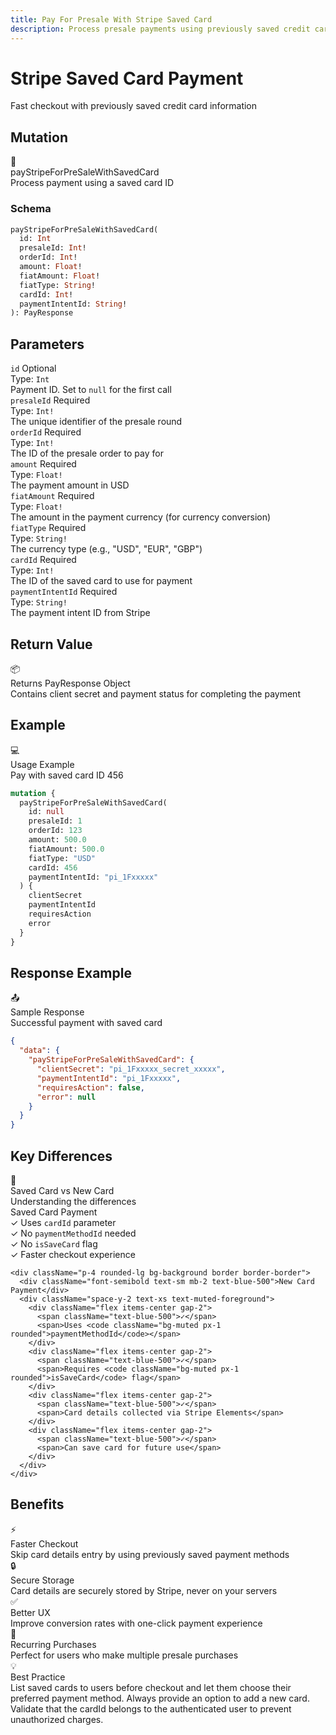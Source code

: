 ```yaml
---
title: Pay For Presale With Stripe Saved Card
description: Process presale payments using previously saved credit card information
---
```



<div className="relative overflow-hidden rounded-2xl bg-gradient-to-br from-cyan-500 via-sky-600 to-blue-700 p-8 mb-8">
  <div className="relative z-10">
    <h1 className="text-4xl md:text-5xl font-bold mb-4 text-white">
      Stripe Saved Card Payment
    </h1>
    <p className="text-xl text-white/90 mb-6">
      Fast checkout with previously saved credit card information
    </p>
  </div>
  <div className="absolute top-0 right-0 w-96 h-96 bg-white/10 rounded-full blur-3xl"></div>
  <div className="absolute bottom-0 left-0 w-96 h-96 bg-white/5 rounded-full blur-3xl"></div>
</div>

## Mutation

<div className="rounded-xl border border-blue-500/30 bg-gradient-to-br from-blue-500/10 to-blue-500/5 p-6 my-6">
  <div className="flex items-center gap-3 mb-4">
    <span className="text-2xl">💾</span>
    <div>
      <div className="font-bold text-lg">payStripeForPreSaleWithSavedCard</div>
      <div className="text-sm text-muted-foreground">Process payment using a saved card ID</div>
    </div>
  </div>

  ### Schema

  ```graphql
  payStripeForPreSaleWithSavedCard(
    id: Int
    presaleId: Int!
    orderId: Int!
    amount: Float!
    fiatAmount: Float!
    fiatType: String!
    cardId: Int!
    paymentIntentId: String!
  ): PayResponse
  ```
</div>

## Parameters

<div className="space-y-4 my-6">
  <div className="p-5 rounded-lg border border-border bg-muted/30">
    <div className="flex items-center gap-2 mb-2">
      <code className="bg-blue-500/20 text-blue-500 px-2 py-0.5 rounded font-mono text-sm">id</code>
      <span className="text-xs bg-muted text-muted-foreground px-2 py-0.5 rounded font-semibold">Optional</span>
    </div>
    <div className="text-sm">
      <div className="font-semibold mb-1">Type: <code className="bg-muted px-1 rounded">Int</code></div>
      <div className="text-muted-foreground">Payment ID. Set to <code className="bg-muted px-1 rounded">null</code> for the first call</div>
    </div>
  </div>

  <div className="p-5 rounded-lg border border-border bg-muted/30">
    <div className="flex items-center gap-2 mb-2">
      <code className="bg-blue-500/20 text-blue-500 px-2 py-0.5 rounded font-mono text-sm">presaleId</code>
      <span className="text-xs bg-red-500/20 text-red-500 px-2 py-0.5 rounded font-semibold">Required</span>
    </div>
    <div className="text-sm">
      <div className="font-semibold mb-1">Type: <code className="bg-muted px-1 rounded">Int!</code></div>
      <div className="text-muted-foreground">The unique identifier of the presale round</div>
    </div>
  </div>

  <div className="p-5 rounded-lg border border-border bg-muted/30">
    <div className="flex items-center gap-2 mb-2">
      <code className="bg-blue-500/20 text-blue-500 px-2 py-0.5 rounded font-mono text-sm">orderId</code>
      <span className="text-xs bg-red-500/20 text-red-500 px-2 py-0.5 rounded font-semibold">Required</span>
    </div>
    <div className="text-sm">
      <div className="font-semibold mb-1">Type: <code className="bg-muted px-1 rounded">Int!</code></div>
      <div className="text-muted-foreground">The ID of the presale order to pay for</div>
    </div>
  </div>

  <div className="p-5 rounded-lg border border-border bg-muted/30">
    <div className="flex items-center gap-2 mb-2">
      <code className="bg-blue-500/20 text-blue-500 px-2 py-0.5 rounded font-mono text-sm">amount</code>
      <span className="text-xs bg-red-500/20 text-red-500 px-2 py-0.5 rounded font-semibold">Required</span>
    </div>
    <div className="text-sm">
      <div className="font-semibold mb-1">Type: <code className="bg-muted px-1 rounded">Float!</code></div>
      <div className="text-muted-foreground">The payment amount in USD</div>
    </div>
  </div>

  <div className="p-5 rounded-lg border border-border bg-muted/30">
    <div className="flex items-center gap-2 mb-2">
      <code className="bg-blue-500/20 text-blue-500 px-2 py-0.5 rounded font-mono text-sm">fiatAmount</code>
      <span className="text-xs bg-red-500/20 text-red-500 px-2 py-0.5 rounded font-semibold">Required</span>
    </div>
    <div className="text-sm">
      <div className="font-semibold mb-1">Type: <code className="bg-muted px-1 rounded">Float!</code></div>
      <div className="text-muted-foreground">The amount in the payment currency (for currency conversion)</div>
    </div>
  </div>

  <div className="p-5 rounded-lg border border-border bg-muted/30">
    <div className="flex items-center gap-2 mb-2">
      <code className="bg-blue-500/20 text-blue-500 px-2 py-0.5 rounded font-mono text-sm">fiatType</code>
      <span className="text-xs bg-red-500/20 text-red-500 px-2 py-0.5 rounded font-semibold">Required</span>
    </div>
    <div className="text-sm">
      <div className="font-semibold mb-1">Type: <code className="bg-muted px-1 rounded">String!</code></div>
      <div className="text-muted-foreground">The currency type (e.g., "USD", "EUR", "GBP")</div>
    </div>
  </div>

  <div className="p-5 rounded-lg border border-border bg-muted/30">
    <div className="flex items-center gap-2 mb-2">
      <code className="bg-blue-500/20 text-blue-500 px-2 py-0.5 rounded font-mono text-sm">cardId</code>
      <span className="text-xs bg-red-500/20 text-red-500 px-2 py-0.5 rounded font-semibold">Required</span>
    </div>
    <div className="text-sm">
      <div className="font-semibold mb-1">Type: <code className="bg-muted px-1 rounded">Int!</code></div>
      <div className="text-muted-foreground">The ID of the saved card to use for payment</div>
    </div>
  </div>

  <div className="p-5 rounded-lg border border-border bg-muted/30">
    <div className="flex items-center gap-2 mb-2">
      <code className="bg-blue-500/20 text-blue-500 px-2 py-0.5 rounded font-mono text-sm">paymentIntentId</code>
      <span className="text-xs bg-red-500/20 text-red-500 px-2 py-0.5 rounded font-semibold">Required</span>
    </div>
    <div className="text-sm">
      <div className="font-semibold mb-1">Type: <code className="bg-muted px-1 rounded">String!</code></div>
      <div className="text-muted-foreground">The payment intent ID from Stripe</div>
    </div>
  </div>
</div>

## Return Value

<div className="p-5 rounded-lg border border-green-500/30 bg-green-500/10 my-6">
  <div className="flex items-center gap-2 mb-2">
    <span className="text-lg">📦</span>
    <div className="font-bold">Returns PayResponse Object</div>
  </div>
  <div className="text-sm text-muted-foreground">
    Contains client secret and payment status for completing the payment
  </div>
</div>

## Example

<div className="rounded-xl border border-purple-500/30 bg-gradient-to-br from-purple-500/10 to-purple-500/5 p-6 my-6">
  <div className="flex items-center gap-3 mb-4">
    <span className="text-2xl">💻</span>
    <div>
      <div className="font-bold">Usage Example</div>
      <div className="text-xs text-muted-foreground">Pay with saved card ID 456</div>
    </div>
  </div>

  ```graphql
  mutation {
    payStripeForPreSaleWithSavedCard(
      id: null
      presaleId: 1
      orderId: 123
      amount: 500.0
      fiatAmount: 500.0
      fiatType: "USD"
      cardId: 456
      paymentIntentId: "pi_1Fxxxxx"
    ) {
      clientSecret
      paymentIntentId
      requiresAction
      error
    }
  }
  ```
</div>

## Response Example

<div className="rounded-xl border border-green-500/30 bg-gradient-to-br from-green-500/10 to-green-500/5 p-6 my-6">
  <div className="flex items-center gap-3 mb-4">
    <span className="text-2xl">📤</span>
    <div>
      <div className="font-bold">Sample Response</div>
      <div className="text-xs text-muted-foreground">Successful payment with saved card</div>
    </div>
  </div>

  ```json
  {
    "data": {
      "payStripeForPreSaleWithSavedCard": {
        "clientSecret": "pi_1Fxxxxx_secret_xxxxx",
        "paymentIntentId": "pi_1Fxxxxx",
        "requiresAction": false,
        "error": null
      }
    }
  }
  ```
</div>

## Key Differences

<div className="rounded-xl border border-cyan-500/30 bg-gradient-to-br from-cyan-500/10 to-cyan-500/5 p-6 my-8">
  <div className="flex items-center gap-3 mb-6">
    <span className="text-2xl">🔄</span>
    <div>
      <div className="font-bold text-lg">Saved Card vs New Card</div>
      <div className="text-sm text-muted-foreground">Understanding the differences</div>
    </div>
  </div>

  <div className="grid grid-cols-1 md:grid-cols-2 gap-4">
    <div className="p-4 rounded-lg bg-background border border-border">
      <div className="font-semibold text-sm mb-2 text-green-500">Saved Card Payment</div>
      <div className="space-y-2 text-xs text-muted-foreground">
        <div className="flex items-center gap-2">
          <span className="text-green-500">✓</span>
          <span>Uses <code className="bg-muted px-1 rounded">cardId</code> parameter</span>
        </div>
        <div className="flex items-center gap-2">
          <span className="text-green-500">✓</span>
          <span>No <code className="bg-muted px-1 rounded">paymentMethodId</code> needed</span>
        </div>
        <div className="flex items-center gap-2">
          <span className="text-green-500">✓</span>
          <span>No <code className="bg-muted px-1 rounded">isSaveCard</code> flag</span>
        </div>
        <div className="flex items-center gap-2">
          <span className="text-green-500">✓</span>
          <span>Faster checkout experience</span>
        </div>
      </div>
    </div>

    <div className="p-4 rounded-lg bg-background border border-border">
      <div className="font-semibold text-sm mb-2 text-blue-500">New Card Payment</div>
      <div className="space-y-2 text-xs text-muted-foreground">
        <div className="flex items-center gap-2">
          <span className="text-blue-500">✓</span>
          <span>Uses <code className="bg-muted px-1 rounded">paymentMethodId</code></span>
        </div>
        <div className="flex items-center gap-2">
          <span className="text-blue-500">✓</span>
          <span>Requires <code className="bg-muted px-1 rounded">isSaveCard</code> flag</span>
        </div>
        <div className="flex items-center gap-2">
          <span className="text-blue-500">✓</span>
          <span>Card details collected via Stripe Elements</span>
        </div>
        <div className="flex items-center gap-2">
          <span className="text-blue-500">✓</span>
          <span>Can save card for future use</span>
        </div>
      </div>
    </div>
  </div>
</div>

## Benefits

<div className="grid grid-cols-1 md:grid-cols-2 gap-4 my-6">
  <div className="p-5 rounded-lg border border-border bg-muted/50">
    <div className="text-xl mb-2">⚡</div>
    <div className="font-bold mb-2">Faster Checkout</div>
    <div className="text-sm text-muted-foreground">
      Skip card details entry by using previously saved payment methods
    </div>
  </div>

  <div className="p-5 rounded-lg border border-border bg-muted/50">
    <div className="text-xl mb-2">🔒</div>
    <div className="font-bold mb-2">Secure Storage</div>
    <div className="text-sm text-muted-foreground">
      Card details are securely stored by Stripe, never on your servers
    </div>
  </div>

  <div className="p-5 rounded-lg border border-border bg-muted/50">
    <div className="text-xl mb-2">✅</div>
    <div className="font-bold mb-2">Better UX</div>
    <div className="text-sm text-muted-foreground">
      Improve conversion rates with one-click payment experience
    </div>
  </div>

  <div className="p-5 rounded-lg border border-border bg-muted/50">
    <div className="text-xl mb-2">🔄</div>
    <div className="font-bold mb-2">Recurring Purchases</div>
    <div className="text-sm text-muted-foreground">
      Perfect for users who make multiple presale purchases
    </div>
  </div>
</div>

<div className="mt-8 p-6 rounded-xl border border-cyan-500/30 bg-gradient-to-r from-cyan-500/10 to-sky-500/10">
  <div className="flex items-center gap-3">
    <span className="text-2xl">💡</span>
    <div>
      <div className="font-bold">Best Practice</div>
      <div className="text-sm text-muted-foreground">
        List saved cards to users before checkout and let them choose their preferred payment method. Always provide an option to add a new card. Validate that the cardId belongs to the authenticated user to prevent unauthorized charges.
      </div>
    </div>
  </div>
</div>
